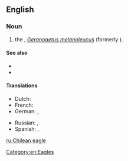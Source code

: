 ==English==

===Noun===
{{en-noun|head=[[Chilean]] [[eagle]]}}

# the {{vern|black-chested buzzard eagle|pedia=1}}, ''[[Geranoaetus melanoleucus]]'' (formerly {{taxlink|Buteo melanoleucus|species|noshow=1}}).

====See also====
*{{pedialite|Black-chested Buzzard-Eagle}}
*{{specieslite|Geranoaetus melanoleucus}}

====Translations====
{{trans-top|the Black-chested buzzard eagle, Geranoaetus melanoleucus}}
* Dutch: {{t|nl|Chiliarend|m}}
* French: {{t|fr|buse aguia}}
* German: {{t|de|Aguja}}, {{t|de|Blaubussard}}
{{trans-mid}}
* Russian: {{t|ru|агуйа|m|sc=Cyrl}}, {{t|ru|орлиный канюк|m|sc=Cyrl}}
* Spanish: {{t|es|águila mora|m}}, {{t|es|águila real}}
{{trans-bottom}}

[[Category:en:Eagles]]

[[ru:Chilean eagle]]